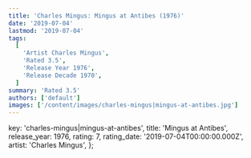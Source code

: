 ```yaml
---
title: 'Charles Mingus: Mingus at Antibes (1976)'
date: '2019-07-04'
lastmod: '2019-07-04'
tags:
  [
    'Artist Charles Mingus',
    'Rated 3.5',
    'Release Year 1976',
    'Release Decade 1970',
  ]
summary: 'Rated 3.5'
authors: ['default']
images: ['/content/images/charles-mingus|mingus-at-antibes.jpg']
---
```


  key: 'charles-mingus|mingus-at-antibes',
  title: 'Mingus at Antibes',
  release_year: 1976,
  rating: 7,
  rating_date: '2019-07-04T00:00:00.000Z',
  artist: 'Charles Mingus',
};

<MusicRating data={data} />
